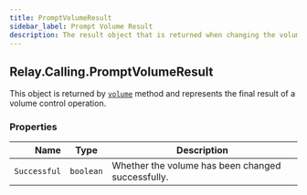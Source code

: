 ```yaml
---
title: PromptVolumeResult
sidebar_label: Prompt Volume Result
description: The result object that is returned when changing the volume of a prompt.
---
```


[link]: /sdks/reference/realtime-sdk/v2/sdks/golang/calling/actions/prompt#volume

## Relay.Calling.PromptVolumeResult

This object is returned by [`volume`][link] method and represents the final result of a volume control operation.


### Properties

| Name | Type | Description |
| -: | - | - |
| `Successful` | `boolean` | Whether the volume has been changed successfully. |